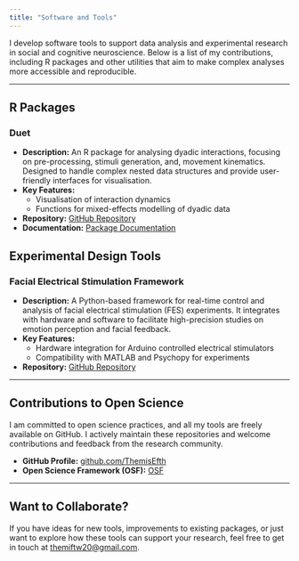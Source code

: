 ```yaml
---
title: "Software and Tools"
---
```


I develop software tools to support data analysis and experimental research in social and cognitive neuroscience. Below is a list of my contributions, including R packages and other utilities that aim to make complex analyses more accessible and reproducible.

------------------------------------------------------------------------

## R Packages

### **Duet**

-   **Description:** An R package for analysing dyadic interactions, focusing on pre-processing, stimuli generation, and, movement kinematics. Designed to handle complex nested data structures and provide user-friendly interfaces for visualisation.
-   **Key Features:**
    -   Visualisation of interaction dynamics
    -   Functions for mixed-effects modelling of dyadic data
-   **Repository:** [GitHub Repository](https://github.com/ThemisEfth/Duet)
-   **Documentation:** [Package Documentation](https://yourwebsite/duet-docs)

## Experimental Design Tools

### **Facial Electrical Stimulation Framework**

-   **Description:** A Python-based framework for real-time control and analysis of facial electrical stimulation (FES) experiments. It integrates with hardware and software to facilitate high-precision studies on emotion perception and facial feedback.
-   **Key Features:**
    -   Hardware integration for Arduino controlled electrical stimulators
    -   Compatibility with MATLAB and Psychopy for experiments
-   **Repository:** [GitHub Repository](https://github.com/ThemisEfth/fNMES-Technical-Guide)

------------------------------------------------------------------------

## Contributions to Open Science

I am committed to open science practices, and all my tools are freely available on GitHub. I actively maintain these repositories and welcome contributions and feedback from the research community.

-   **GitHub Profile:** [github.com/ThemisEfth](https://github.com/ThemisEfth)
-   **Open Science Framework (OSF):** [OSF](https://osf.io/3y8es/)

------------------------------------------------------------------------

## Want to Collaborate?

If you have ideas for new tools, improvements to existing packages, or just want to explore how these tools can support your research, feel free to get in touch at [themiftw20\@gmail.com](themiftw20@gmail.com).